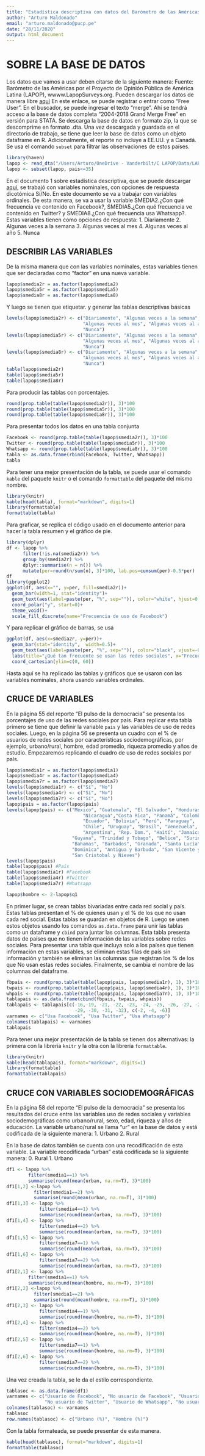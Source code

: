 ```yaml
---
title: "Estadística descriptiva con datos del Barómetro de las Américas por LAPOP (2)"
author: "Arturo Maldonado"
email: "arturo.maldonado@pucp.pe"
date: "28/11/2020"
output: html_document
---
```


# SOBRE LA BASE DE DATOS
Los datos que vamos a usar deben citarse de la siguiente manera:
Fuente: Barómetro de las Américas por el Proyecto de Opinión Pública de América Latina (LAPOP), wwww.LapopSurveys.org.
Pueden descargar los datos de manera libre  [aquí](http://datasets.americasbarometer.org/database/login.php)
En este enlace, se puede registrar o entrar como "Free User". En el buscador, se puede ingresar el texto "merge". Ahí se tendrá acceso a la base de datos completa "2004-2018 Grand Merge Free" en versión para STATA. Se descarga la base de datos en formato zip, la que se descomprime en formato .dta.
Una vez descargada y guardada en el directorio de trabajo, se tiene que leer la base de datos como un objeto dataframe en R. Adicionalmente, el reporte no incluye a EE.UU. y a Canadá. Se usa el comando `subset` para filtrar las observaciones de estos países.

```r
library(haven)
lapop <- read_dta("/Users/Arturo/OneDrive - Vanderbilt/C LAPOP/Data/LAPOP_Merge_2004_2018.dta")
lapop <- subset(lapop, pais<=35)
```

En el documento 1 sobre estadística descriptiva, que se puede descargar [aquí](https://rpubs.com/arturo_maldonado/696770), se trabajó con variables nominales, con opciones de respuesta dicotómica Sí/No. En este documento se va a trabajar con variables ordinales. De esta manera, se va a usar la variable SMEDIA2.¿Con qué frecuencia ve contenido en Facebook?, SMEDIA5.¿Con qué frecuencia ve contenido en Twitter? y SMEDIA8.¿Con qué frecuencia usa Whatsapp?. Estas variables tienen como opciones de respuesta:
1. Diariamente
2. Algunas veces a la semana
3. Algunas veces al mes
4. Algunas veces al año
5. Nunca

## DESCRIBIR LAS VARIABLES

De la misma manera que con las variables nominales, estas variables tienen que ser declaradas como "factor" en una nueva variable.
```r
lapop$smedia2r = as.factor(lapop$smedia2)
lapop$smedia5r = as.factor(lapop$smedia5)
lapop$smedia8r = as.factor(lapop$smedia8)
```

Y luego se tienen que etiquetar. y generar las tablas descriptivas básicas
```r
levels(lapop$smedia2r) <- c("Diariamente", "Algunas veces a la semana", 
                            "Algunas veces al mes", "Algunas veces al año",
                            "Nunca")
levels(lapop$smedia5r) <- c("Diariamente", "Algunas veces a la semana", 
                            "Algunas veces al mes", "Algunas veces al año",
                            "Nunca")
levels(lapop$smedia8r) <- c("Diariamente", "Algunas veces a la semana", 
                            "Algunas veces al mes", "Algunas veces al año",
                            "Nunca")
table(lapop$smedia2r)
table(lapop$smedia5r)
table(lapop$smedia8r)
```

Para producir las tablas con porcentajes.
```r
round(prop.table(table(lapop$smedia2r)), 3)*100
round(prop.table(table(lapop$smedia5r)), 3)*100
round(prop.table(table(lapop$smedia8r)), 3)*100
```

Para presentar todos los datos en una tabla conjunta
```r
Facebook <- round(prop.table(table(lapop$smedia2r)), 3)*100
Twitter <- round(prop.table(table(lapop$smedia5r)), 3)*100
Whatsapp <- round(prop.table(table(lapop$smedia8r)), 3)*100
tabla <- as.data.frame(rbind(Facebook, Twitter, Whatsapp))
tabla
```

Para tener una mejor presentación de la tabla, se puede usar el comando `kable` del paquete `knitr` o el comando `formattable` del paquete del mismo nombre.
```r
library(knitr)
kable(head(tabla), format="markdown", digits=1)
library(formattable)
formattable(tabla)
```

Para graficar, se replica el código usado en el documento anterior para hacer la tabla resumen y el gráfico de pie.
```r
library(dplyr)
df <- lapop %>%
      filter(!is.na(smedia2r)) %>%
      group_by(smedia2r) %>% 
      dplyr::summarise(n = n()) %>%
      mutate(per=round(n/sum(n), 3)*100, lab.pos=cumsum(per)-0.5*per)
df
library(ggplot2)
ggplot(df, aes(x="", y=per, fill=smedia2r))+
  geom_bar(width=1, stat="identity")+
  geom_text(aes(label=paste(per, "%", sep="")), color="white", hjust=0.5, vjust=1)+
  coord_polar("y", start=0)+
  theme_void()+
  scale_fill_discrete(name="Frecuencia de uso de Facebook")
```

Y para replicar el gráfico de barras, se usa
```r
ggplot(df, aes(x=smedia2r, y=per))+
  geom_bar(stat="identity",  width=0.5)+
  geom_text(aes(label=paste(per, "%", sep="")), color="black", vjust=-0.5)+
  labs(title="¿Qué tan frecuente se usan las redes sociales", x="Frecuencia de uso", y="Porcentaje", caption="Barómetro de las Américas por LAPOP, 2018/19")+
  coord_cartesian(ylim=c(0, 60))
```
Hasta aquí se ha replicado las tablas y gráficos que se usaron con las variables nominales, ahora usando variables ordinales.

## CRUCE DE VARIABLES

En la página 55 del reporte "El pulso de la democracia" se presenta los porcentajes de uso de las redes sociales por país. Para replicar esta tabla primero se tiene que definir la variable `pais` y las variables de uso de redes sociales.
Luego, en la página 56 se presenta un cuadro con el % de usuarios de redes sociales por características sociodemográficas, por ejemplo, urbano/rural, hombre, edad promedio, riqueza promedio y años de estudio. 
Empezaremos replicando el cuadro de uso de redes sociales por país.
```r
lapop$smedia1r = as.factor(lapop$smedia1)
lapop$smedia4r = as.factor(lapop$smedia4)
lapop$smedia7r = as.factor(lapop$smedia7)
levels(lapop$smedia1r) <- c("Sí", "No")
levels(lapop$smedia4r) <- c("Sí", "No")
levels(lapop$smedia7r) <- c("Sí", "No")
lapop$pais = as.factor(lapop$pais)
levels(lapop$pais) <- c("México", "Guatemala", "El Salvador", "Honduras",
                            "Nicaragua","Costa Rica", "Panamá", "Colombia", 
                            "Ecuador", "Bolivia", "Perú", "Paraguay", 
                            "Chile", "Uruguay", "Brasil", "Venezuela",
                            "Argentina", "Rep. Dom.", "Haití", "Jamaica",
                        "Guyana", "Trinidad y Tobago", "Belice", "Surinám",
                        "Bahamas", "Barbados", "Granada", "Santa Lucía", 
                        "Dominica", "Antigua y Barbuda", "San Vicente y las Granadinas",
                        "San Cristobal y Nieves")
levels(lapop$pais)
table(lapop$pais) #País
table(lapop$smedia1r) #Facebook
table(lapop$smedia4r) #Twitter
table(lapop$smedia7r) #Whatsapp

lapop$hombre <- 2-lapop$q1
```

En primer lugar, se crean tablas bivariadas entre cada red social y país. Estas tablas presentan el % de quienes usan y el % de los que no usan cada red social.
Estas tablas se guardan en objetos de R. Luego se unen estos objetos usando los comandos `as.data.frame` para unir las tablas como un dataframe y `cbind` para juntar las columnas.
Esta tabla presenta datos de países que no tienen información de las variables sobre redes sociales. Para presentar una tabla que incluya solo a los países que tienen información en estas variables, se eliminan estas filas de país sin información y también se eliminan las columnas que registran los % de los que No usan estas redes sociales.
Finalmente, se cambia el nombre de las columnas del dataframe.

```r
fbpais <- round(prop.table(table(lapop$pais, lapop$smedia1r), 1), 3)*100
twpais <- round(prop.table(table(lapop$pais, lapop$smedia4r), 1), 3)*100
whpais <- round(prop.table(table(lapop$pais, lapop$smedia7r), 1), 3)*100
tablapais <- as.data.frame(cbind(fbpais, twpais, whpais))
tablapais <- tablapais[c(-16,-19, -21, -22, -23, -24, -25, -26, -27, -28,
                         -29, -30, -31, -32), c(-2, -4, -6)]
varnames <- c("Usa Facebook", "Usa Twitter", "Usa Whatsapp")
colnames(tablapais) <- varnames
tablapais
```

Para tener una mejor presentación de la tabla se tienen dos alternativas: la primera con la librería `knitr` y la otra con la librería `formattable`.
```r
library(knitr)
kable(head(tablapais), format="markdown", digits=1)
library(formattable)
formattable(tablapais)
```
## CRUCE CON VARIABLES SOCIODEMOGRÁFICAS

En la página 58 del reporte "El pulso de la democracia" se presenta los resultados del cruce entre las variables uso de redes sociales y variables sociodemográficas como urbano/rural, sexo, edad, riqueza y años de educación.
La variable urbano/rural se llama "ur" en la base de datos y está codificada de la siguiente manera:
1. Urbano
2. Rural

En la base de datos también se cuenta con una recodificación de esta variable. La variable recodificada "urban" está codificada se la siguiente manera:
0. Rural
1. Urbano


```r
df1 <- lapop %>%
        filter(smedia1==1) %>% 
        summarise(round(mean(urban, na.rm=T), 3)*100)
df1[1,2] <-lapop %>%
          filter(smedia1==2) %>% 
          summarise(round(mean(urban, na.rm=T), 3)*100)
df1[1,3] <- lapop %>%
            filter(smedia4==1) %>% 
            summarise(round(mean(urban, na.rm=T), 3)*100)
df1[1,4] <- lapop %>%
            filter(smedia4==2) %>% 
            summarise(round(mean(urban, na.rm=T), 3)*100)
df1[1,5] <- lapop %>%
            filter(smedia7==1) %>% 
            summarise(round(mean(urban, na.rm=T), 3)*100)
df1[1,6] <- lapop %>%
            filter(smedia7==2) %>% 
            summarise(round(mean(urban, na.rm=T), 3)*100)
df1[2,1] <- lapop %>%
        filter(smedia1==1) %>% 
        summarise(round(mean(hombre, na.rm=T), 3)*100)
df1[2,2] <-lapop %>%
          filter(smedia1==2) %>% 
          summarise(round(mean(hombre, na.rm=T), 3)*100)
df1[2,3] <- lapop %>%
            filter(smedia4==1) %>% 
            summarise(round(mean(hombre, na.rm=T), 3)*100)
df1[2,4] <- lapop %>%
            filter(smedia4==2) %>% 
            summarise(round(mean(hombre, na.rm=T), 3)*100)
df1[2,5] <- lapop %>%
            filter(smedia7==1) %>% 
            summarise(round(mean(hombre, na.rm=T), 3)*100)
df1[2,6] <- lapop %>%
            filter(smedia7==2) %>% 
            summarise(round(mean(hombre, na.rm=T), 3)*100)
```

Una vez creada la tabla, se le da el estilo correspondiente.
```r
tablasoc <- as.data.frame(df1)
varnames <- c("Usuario de Facebook", "No usuario de Facebook", "Usuario de Twitter", 
              "No usuario de Twitter", "Usuario de Whatsapp", "No usuario de Whatsapp")
colnames(tablasoc) <- varnames
tablasoc
row.names(tablasoc) <- c("Urbano (%)", "Hombre (%)")
```

Con la tabla formateada, se puede presentar de esta manera.
```r
kable(head(tablasoc), format="markdown", digits=1)
formattable(tablasoc)
```

